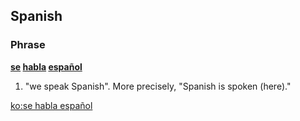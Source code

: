 ==Spanish==
{{phrasebook|es|Communication}}
===Phrase===
'''[[se#Spanish|se]] [[hablar|habla]] [[español]]'''

# "we speak Spanish". More precisely, "Spanish is spoken (here)."

[[ko:se habla español]]